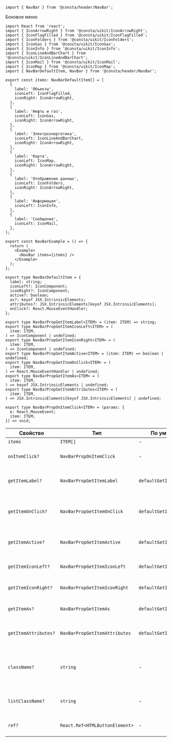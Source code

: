 
```tsx
import { NavBar } from '@consta/header/NavBar';
```

Боковое меню

```tsx
import React from 'react';
import { IconArrowRight } from '@consta/uikit/IconArrowRight';
import { IconFlagFilled } from '@consta/uikit/IconFlagFilled';
import { IconFolders } from '@consta/uikit/IconFolders';
import { IconGas } from '@consta/uikit/IconGas';
import { IconInfo } from '@consta/uikit/IconInfo';
import { IconLineAndBarChart } from '@consta/uikit/IconLineAndBarChart';
import { IconMail } from '@consta/uikit/IconMail';
import { IconMap } from '@consta/uikit/IconMap';
import { NavBarDefaultItem, NavBar } from '@consta/header/NavBar';

export const items: NavBarDefaultItem[] = [
  {
    label: 'Объекты',
    iconLeft: IconFlagFilled,
    iconRight: IconArrowRight,
  },
  {
    label: 'Нефть и газ',
    iconLeft: IconGas,
    iconRight: IconArrowRight,
  },
  {
    label: 'Электроэнергетика',
    iconLeft: IconLineAndBarChart,
    iconRight: IconArrowRight,
  },
  {
    label: 'Карта',
    iconLeft: IconMap,
    iconRight: IconArrowRight,
  },
  {
    label: 'Отображение данных',
    iconLeft: IconFolders,
    iconRight: IconArrowRight,
  },
  {
    label: 'Информация',
    iconLeft: IconInfo,
  },
  {
    label: 'Сообщения',
    iconLeft: IconMail,
  },
];

export const NavBarExample = () => {
  return (
    <Example>
      <NavBar items={items} />
    </Example>
  );
};
```

<NavBarExample />

```tsx
export type NavBarDefaultItem = {
  label: string;
  iconLeft?: IconComponent;
  iconRight?: IconComponent;
  active?: boolean;
  as?: keyof JSX.IntrinsicElements;
  attributes?: JSX.IntrinsicElements[keyof JSX.IntrinsicElements];
  onClick?: React.MouseEventHandler;
};

export type NavBarPropGetItemLabel<ITEM> = (item: ITEM) => string;
export type NavBarPropGetItemIconLeft<ITEM> = (
  item: ITEM,
) => IconComponent | undefined;
export type NavBarPropGetItemIconRight<ITEM> = (
  item: ITEM,
) => IconComponent | undefined;
export type NavBarPropGetItemActive<ITEM> = (item: ITEM) => boolean | undefined;
export type NavBarPropGetItemOnClick<ITEM> = (
  item: ITEM,
) => React.MouseEventHandler | undefined;
export type NavBarPropGetItemAs<ITEM> = (
  item: ITEM,
) => keyof JSX.IntrinsicElements | undefined;
export type NavBarPropGetItemAttributes<ITEM> = (
  item: ITEM,
) => JSX.IntrinsicElements[keyof JSX.IntrinsicElements] | undefined;

export type NavBarPropOnItemClick<ITEM> = (params: {
  e: React.MouseEvent;
  item: ITEM;
}) => void;
```

| Свойство             | Тип                            | По умолчанию               | Описание                                                                |
| -------------------- | ------------------------------ | -------------------------- | ----------------------------------------------------------------------- |
| `items`              | `ITEM[]`                       | -                          | Пункты меню                                                             |
| `onItemClick?`       | `NavBarPropOnItemClick`        | -                          | Событие по нажаьию на элемент                                           |
| `getItemLabel?`      | `NavBarPropGetItemLabel`       | `defaultGetItemLabel`      | Функция для определения заголовка элемента                              |
| `getItemOnClick?`    | `NavBarPropGetItemOnClick`     | `defaultGetItemOnClick`    | Функция для определения события по нажатию на элемент                   |
| `getItemActive?`     | `NavBarPropGetItemActive`      | `defaultGetItemActive`     | Функция для определения активен элемент или нет                         |
| `getItemIconLeft?`   | `NavBarPropGetItemIconLeft`    | `defaultGetItemIconLeft`   | Функция для определения левой иконки                                    |
| `getItemIconRight?`  | `NavBarPropGetItemIconRight`   | `defaultGetItemIconRight`  | Функция для определения правой иконки                                   |
| `getItemAs?`         | `NavBarPropGetItemAs`          | `defaultGetItemAs`         | Функция для определения тэга элемента                                   |
| `getItemAttributes?` | `NavBarPropGetItemAttributes`  | `defaultGetItemAttributes` | Функция для определения атрибутов элемента                              |
| `className?`         | `string`                       | -                          | Дополнительный CSS-класс для кнопки, по которой открываются уведомления |
| `listClassName?`     | `string`                       | -                          | Дополнительный CSS-класс списка уведомлений                             |
| `ref?`               | `React.Ref<HTMLButtonElement>` | -                          | Ссылка на корневой DOM-элемент                                          |
